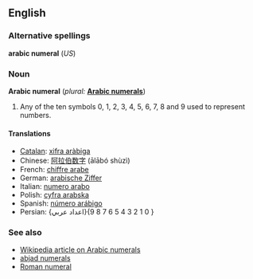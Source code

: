 ==English==

===Alternative spellings===
'''arabic numeral''' (''US'')

===Noun===
'''Arabic numeral'''  (''plural:'' '''[[Arabic numerals]]''')
# {{arithmetic}} Any of the ten symbols 0, 1, 2, 3, 4, 5, 6, 7, 8 and 9 used to represent numbers.  

====Translations====
*[[Catalan]]: [[xifra aràbiga]] {{f}}
*Chinese: [[阿拉伯数字]] (ālābó shùzì)
*French: [[chiffre arabe]] {{m}}
*German: [[arabische Ziffer]] {{f}}
*Italian: [[numero arabo]] {{m}}
*Polish: [[cyfra arabska]] {{f}}
*Spanish: [[número arábigo]] {{m}}
*Persian: {اعداد عربي}{0 1 2 3 4 5 6 7 8 9 }

===See also===
*[[w:Arabic Numerals|Wikipedia article on Arabic numerals]]
*[[abjad numerals]]
*[[Roman numeral]]